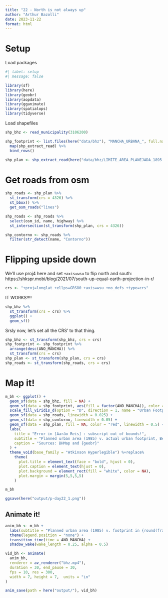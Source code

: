 ```yaml
---
title: "22 - North is not always up"
author: "Arthur Bazolli"
date: 2023-11-22
format: html
---
```


# Setup

Load packages
```r
#| label: setup
#| message: false

library(sf)
library(here)
library(geobr)
library(aopdata)
library(gganimate)
library(spatialops)
library(tidyverse)
```

Load shapefiles
```r
shp_bhz <- read_municipality(3106200)

shp_footprint <- list.files(here("data/bhz"), "MANCHA_URBANA_", full.names = T) %>% 
  map(shp_extract_read) %>% 
  bind_rows()

shp_plan <- shp_extract_read(here("data/bhz/LIMITE_AREA_PLANEJADA_1895.zip"))
```



# Get roads from osm

```r
shp_roads <- shp_plan %>% 
  st_transform(crs = 4326) %>% 
  st_bbox() %>% 
  get_osm_roads("lines") 

shp_roads <- shp_roads %>% 
  select(osm_id, name, highway) %>%
  st_intersection(st_transform(shp_plan, crs = 4326))

shp_contorno <- shp_roads %>% 
  filter(str_detect(name, "Contorno"))
```



# Flipping upside down

We'll use proj4 here and set `+axis=wsu` to flip north and south: https://shkspr.mobi/blog/2021/07/south-up-equal-earth-projection-in-r/
```r
crs <- "+proj=longlat +ellps=GRS80 +axis=wsu +no_defs +type=crs"
```

IT WORKS!!!!
```r
shp_bhz %>% 
  st_transform(crs = crs) %>% 
  ggplot() +
  geom_sf()
```

Srsly now, let's set all the CRS' to that thing.
```r
shp_bhz <- st_transform(shp_bhz, crs = crs)
shp_footprint <- shp_footprint %>% 
  arrange(desc(ANO_MANCHA)) %>% 
  st_transform(crs = crs)
shp_plan <- st_transform(shp_plan, crs = crs)
shp_roads <- st_transform(shp_roads, crs = crs)
```



# Map it!

```r
m_bh <- ggplot() +
  geom_sf(data = shp_bhz, fill = NA) +
  geom_sf(data = shp_footprint, aes(fill = factor(ANO_MANCHA)), color = NA, alpha = 0.25) +
  scale_fill_viridis_d(option = "D", direction = 1, name = "Urban Footprint") +
  geom_sf(data = shp_roads, linewidth = 0.025) +
  geom_sf(data = shp_contorno, linewidth = 0.05) +
  geom_sf(data = shp_plan, fill = NA, color = "red", linewidth = 0.5) +
  labs(
    title = "Error in [Aarão Reis] : subscript out of bounds!",
    subtitle = "Planned urban area (1985) v. actual urban footprint, Belo Horizonte",
    caption = "Sources: BHMap and {geobr}"
  ) +
  theme_void(base_family = "Atkinson Hyperlegible") %+replace%
    theme(
      plot.title = element_text(face = "bold", hjust = 0),
      plot.caption = element_text(hjust = 0),
      plot.background = element_rect(fill = "white", color = NA),
      plot.margin = margin(5,5,5,5)
    )

m_bh

ggsave(here("output/p-day22_1.png"))
```


## Animate it!

```r
anim_bh <- m_bh +
  labs(subtitle = "Planned urban area (1985) v. footprint in {round(frame_time, 0)}, Belo Horizonte") +
  theme(legend.position = "none") +
  transition_time(time = ANO_MANCHA) +
  shadow_wake(wake_length = 0.25, alpha = 0.5)

vid_bh <- animate(
  anim_bh, 
  renderer = av_renderer("bhz.mp4"),
  duration = 30, end_pause = 30,
  fps = 10, res = 300,
  width = 7, height = 7,  units = "in"
)

anim_save(path = here("output/"), vid_bh)
```

